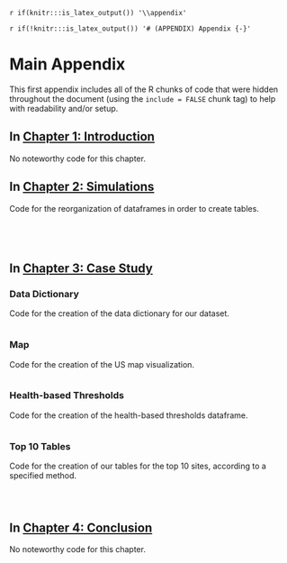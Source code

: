 `r if(knitr:::is_latex_output()) '\\appendix'`

`r if(!knitr:::is_latex_output()) '# (APPENDIX) Appendix {-}'` 

<!--
The first appendix must start with the above text. Do not remove!
-->

# Main Appendix

This first appendix includes all of the R chunks of code that were hidden throughout the document (using the `include = FALSE` chunk tag) to help with readability and/or setup.

## In [Chapter 1: Introduction](#intro)

No noteworthy code for this chapter.

## In [Chapter 2: Simulations](#simulations)

Code for the reorganization of dataframes in order to create tables.

```r
```

```r
```

```r
```

```r
```

## In [Chapter 3: Case Study](#casestudy)

### Data Dictionary

Code for the creation of the data dictionary for our dataset.

```r
```

### Map

Code for the creation of the US map visualization.

```r
```

### Health-based Thresholds

Code for the creation of the health-based thresholds dataframe.

```r
```

### Top 10 Tables

Code for the creation of our tables for the top 10 sites, according to a specified method.

```r
```

```r
```

```r
```

## In [Chapter 4: Conclusion](#conclusion)

No noteworthy code for this chapter.
